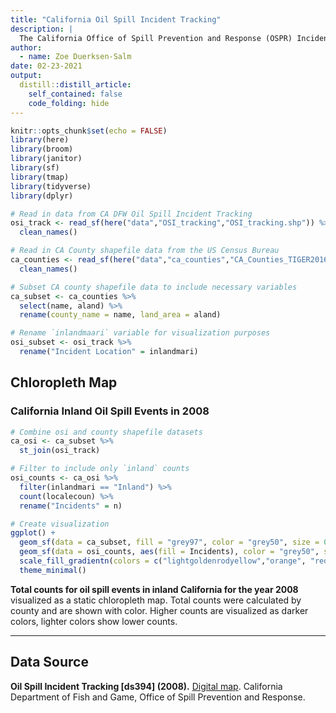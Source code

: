```yaml
---
title: "California Oil Spill Incident Tracking"
description: |
  The California Office of Spill Prevention and Response (OSPR) Incident Tracking Database tracks and records oil spills throughout the state. The analysis in this report utilized the database to visualize findings with California county shapefile data. For both shapefile datasets the CRS is WGS84 (epsg: 3857) so no transformation was needed.
author:
  - name: Zoe Duerksen-Salm
date: 02-23-2021
output:
  distill::distill_article:
    self_contained: false
    code_folding: hide
---
```


```r
knitr::opts_chunk$set(echo = FALSE)
library(here)
library(broom)
library(janitor)
library(sf)
library(tmap)
library(tidyverse)
library(dplyr)
```

```r
# Read in data from CA DFW Oil Spill Incident Tracking
osi_track <- read_sf(here("data","OSI_tracking","OSI_tracking.shp")) %>% 
  clean_names()

# Read in CA County shapefile data from the US Census Bureau
ca_counties <- read_sf(here("data","ca_counties","CA_Counties_TIGER2016.shp")) %>% 
  clean_names()

# Subset CA county shapefile data to include necessary variables
ca_subset <- ca_counties %>% 
  select(name, aland) %>% 
  rename(county_name = name, land_area = aland)

# Rename `inlandmaari` variable for visualization purposes
osi_subset <- osi_track %>% 
  rename("Incident Location" = inlandmari)
```

## Chloropleth Map

### California Inland Oil Spill Events in 2008
```r
# Combine osi and county shapefile datasets
ca_osi <- ca_subset %>% 
  st_join(osi_track)

# Filter to include only `inland` counts
osi_counts <- ca_osi %>% 
  filter(inlandmari == "Inland") %>% 
  count(localecoun) %>% 
  rename("Incidents" = n)

# Create visualization
ggplot() +
  geom_sf(data = ca_subset, fill = "grey97", color = "grey50", size = 0.2)+
  geom_sf(data = osi_counts, aes(fill = Incidents), color = "grey50", size = 0.2) +
  scale_fill_gradientn(colors = c("lightgoldenrodyellow","orange", "red3")) +
  theme_minimal()
```
**Total counts for oil spill events in inland California for the year 2008** visualized as a static chloropleth map. Total counts were calculated by county and are shown with color. Higher counts are visualized as darker colors, lighter colors show lower counts.

---

## Data Source

**Oil Spill Incident Tracking [ds394] (2008).** [Digital map](https://map.dfg.ca.gov/metadata/ds0394.html). California Department of Fish and Game, Office of Spill Prevention and Response.